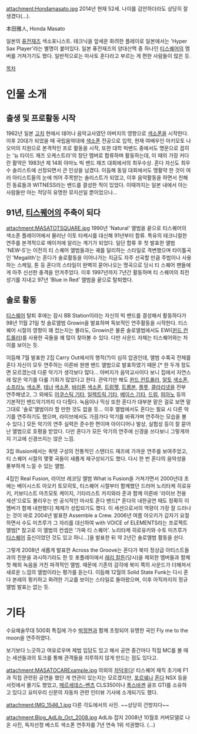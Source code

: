 attachment:Hondamasato.jpg
2014년 현재 52세. 나이를 감안하더라도 상당히 잘 생겼다(...).

本田雅人, Honda Masato

일본의 [[퓨전재즈]] 색소포니스트. 테크닉을 앞세운 화려한 플레이로 일본에서는 'Hyper Sax Player'라는 별명이 붙어있다.
일본 퓨전재즈의 양대산맥 중 하나인 [[티스퀘어]]의 멤버를 거쳐가기도 했다. 일반적으로는 마사토 혼다라고 부르는 게 편한 사람들이 많은 듯.

[[목차]]

= 인물 소개 =
== 출생 및 프로활동 시작 ==
1962년 일본 [[고치]] 현에서 태어나 음악교사였던 아버지의 영향으로 [[색소폰]]을 시작한다.
이후 20대가 되었을 때 국립음악대에 [[색소폰]] 전공으로 입학, 현재 여배우인 아키모토 나오미의 지원으로 본격적인 프로 활동을 시작, 또한 대학 빅밴드 중에서도 명문으로 꼽히는 '뉴 타이드 재즈 오케스트라'의 창단 멤버로 합류하며 활동하는데, 이 때의 가장 커다란 활약은 1983년 제 14회 야마노 빅 밴드 재즈 대회에서의 최우수상. 혼다 자신도 최우수 솔리스트에 선정되면서 큰 인상을 남겼다. 이듬해 동일 대회에서도 맹활약 한 것이 여러 아티스트들의 눈에 띄어 주목받는 솔리스트가 되었고, 이후 음악활동을 하면서 친해진 동료들과 WITNESS라는 밴드를 결성한 적이 있었다. 이때까지는 일본 내에서 아는 사람들만 아는 적당히 유명한 뮤지션일 뿐이었으나...

== 91년, [[티스퀘어]]의 주축이 되다 ==
attachment:MASATOTSQUARE.jpg
1990년 'Natural' 앨범을 끝으로 티스퀘어의 색소폰 플레이어에서 물러난 이토 타케시를 대신해 91년부터 합류. 특유의 테크니컬한 연주를 본격적으로 메이저에 알리는 계기가 되었다. 일단 합류 후 첫 발표한 앨범 'NEW-S'는 이전의 티 스퀘어 앨범들과는 궤를 달리하는 스타일로 격변했으며 타이틀곡인 'Megalith'는 혼다가 솔로활동을 이어나가는 지금도 자주 선곡할 만큼 주법이나 사용하는 스케일, 톤 등 혼다의 스타일이 완벽히 묻어나오는 명곡으로 당시 티 스퀘어 팬들에게 아주 신선한 충격을 안겨주었다. 이후 1997년까지 7년간 활동하며 티 스퀘어의 최전성기를 지내고 97년 'Blue in Red' 앨범을 끝으로 탈퇴했다.

== 솔로 활동 ==
[[티스퀘어]] 탈퇴 후에는 잠시 BB Station이라는 자신의 빅 밴드를 결성해서 활동하다가 98년 11월 21일 첫 솔로앨범 Growin을 발표하며 독보적인 연주활동을 시작한다. 티스퀘어 시절의 영향이 꽤 컸는지는 몰라도, Growin은 물론 솔로앨범에서도 EWI([[윈드 컨트롤러]])를 사용한 곡들을 꽤 많이 찾아볼 수 있다. 다만 사운드 자체는 티스퀘어와는 차이를 보이는 듯.

이듬해 7월 발표한 2집 Carry Out에서의 행적(?)이 심히 압권인데, 앨범 수록곡 전체를 혼다 자신이 모두 연주하는 이른바 원맨 밴드 앨범으로 발표하였기 때문.[* 한 두개 정도면 모르겠는데 다룬 악기가 생각보다 많다... 아버지가 음악교사이다 보니 집에서 자연스레 많은 악기를 다룰 기회가 많았다고 한다. 관악기만 해도 [[윈드 컨트롤러]], [[알토]] [[색소폰]], [[소프라노]] [[색소폰]], [[테너]] [[색소폰]], [[바리톤]] [[색소폰]], [[트럼펫]], [[트롬본]], [[플룻]], [[클라리넷]]을 전부 연주해냈고, 그 외에도 [[어쿠스틱 기타]], [[일렉트릭 기타]], [[베이스 기타]], [[드럼]], [[피아노]] 등의 기본적인 밴드악기까지 다 다뤘다. 녹음이나 믹싱 또한 혼다가 대부분 맡은 걸로 보면 말 그대로 '솔로'앨범이라 할 만한 것도 없을 듯... 이후 앨범에서도 혼다는 필요 시 다른 악기를 연주하기도 했으며, 라이브에서도 가끔가다 악기를 바꿔가며 연주하는 모습을 볼 수 있다.]  모든 악기의 연주 실력은 준수한 편이며 아이디어나 발상, 실험성 등이 잘 묻어난 앨범으로 호평을 받았다. 다만 혼다가 모든 악기의 연주에 신경을 쓰다보니 그렇게까지 기교에 신경쓰지는 않은 느낌.

3집 Illusion에서는 쿼텟 구성의 전통적인 스탠더드 재즈에 가까운 연주를 보여주었고, 티 스퀘어 시절의 몇몇 곡들이 새롭게 재구성되기도 했다. 다시 한 번 혼다의 음악성을 풍부하게 느낄 수 있는 앨범.

4집인 Real Fusion, 라이브 레코딩 앨범 What is Fusion을 거쳐가면서 2000년대 초에는 베이시스트 아오키 토모히토, 티스퀘어 시절부터 함께했던 드러머 노리타케 히로유키, 키보디스트 마츠모토 케이지, 기타리스트 카지와라 준과 함께 이른바 '라이브 전용 세션'으로도 불리우는 반 공식적인 마사토 혼다 밴드[* 혼다의 내한공연 때도 정확히 이 멤버가 함께 내한했다] 체제가 성립되기도 했다. 이 세션으로서의 역량이 가장 잘 드러나는 것이 바로 2004년 발표한 Assemble a Crew. 2006년 여름 아오키가 갑자기 요절하면서 수도 미츠루가 그 자리를 대신하여 with VOICE of ELEMENTS라는 프로젝트 앨범[* 참고로 이 앨범의 컨셉은 '가짜 티 스퀘어'. 노리타케 히로유키와 수토 미츠루가 [[티스퀘어]] 출신이었던 것도 있고 하니...]을 발표한 뒤 약 2년간 솔로앨범 활동을 쉰다.

그렇게 2008년 새롭게 발표한 Across the Groove는 혼다가 북미 정상급 아티스트들과의 친분을 과시하기라도 한 듯 포플레이에서 [[래리 칼튼]](당시)을 제외한 멤버들과 함께 첫 해외 녹음을 거친 파격적인 앨범. 때문에 기존의 감각에 북미 쪽의 사운드가 더해져서 새로운 느낌의 앨범이라는 평가를 듣는다.
이듬해 12월의 Solid State Funk는 다시 혼다 본래의 펑키하고 화려한 기교를 보이는 스타일로 돌아왔으며, 이후 아직까지의 정규 앨범 발표는 없는 듯.

= 기타 =
수요예술무대 500회 특집에 가수 [[박정현]]과 함께 초청되어 유명한 곡인 Fly me to the moon을 연주하였다.

보기보다 느긋하고 여유로우며 제법 입담도 있고 해서 공연 중간마다 직접 MC를 볼 때는 세션들과의 토크를 통해 관객들을 지루하지 않게 만드는 점도 있다고.

attachment:MASATOCARExample.jpg
의외의 [[차덕후]]다! 티스퀘어 재직 초기에 F1과 직접 관련된 공연을 했던 게 연관이 있는지는 모르겠지만, [[포르쉐]]나 [[혼다]] NSX 등을 서킷에서 몰기도 했었고, [[메르세데스-벤츠]] CLS350이나 [[폭스바겐]] 골프 GTI를 소유하고 있다고 요미우리 신문의 자동차 관련 인터뷰 기사에 소개되기도 했다. 

attachment:IMG_1546_1.jpg
다른 각도에서의 사진. ~~상당히 건방지다~~

attachment:Blog_AdLib_Oct_2008.jpg
AdLib 잡지 2008년 10월호 커버모델로 나온 사진, 독자선정 베스트 색소폰 연주자를 7년 연속 1위 석권했다. (...)
